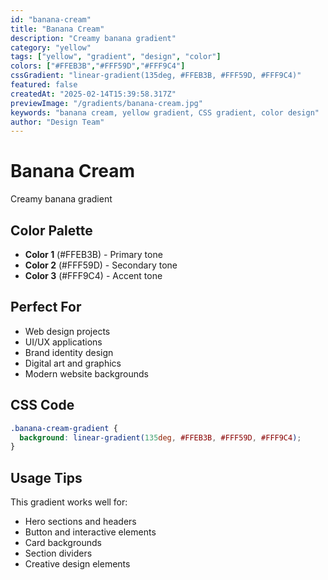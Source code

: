 ```yaml
---
id: "banana-cream"
title: "Banana Cream"
description: "Creamy banana gradient"
category: "yellow"
tags: ["yellow", "gradient", "design", "color"]
colors: ["#FFEB3B","#FFF59D","#FFF9C4"]
cssGradient: "linear-gradient(135deg, #FFEB3B, #FFF59D, #FFF9C4)"
featured: false
createdAt: "2025-02-14T15:39:58.317Z"
previewImage: "/gradients/banana-cream.jpg"
keywords: "banana cream, yellow gradient, CSS gradient, color design"
author: "Design Team"
---
```


# Banana Cream

Creamy banana gradient

## Color Palette

- **Color 1** (#FFEB3B) - Primary tone
- **Color 2** (#FFF59D) - Secondary tone
- **Color 3** (#FFF9C4) - Accent tone

## Perfect For

- Web design projects
- UI/UX applications
- Brand identity design
- Digital art and graphics
- Modern website backgrounds

## CSS Code

```css
.banana-cream-gradient {
  background: linear-gradient(135deg, #FFEB3B, #FFF59D, #FFF9C4);
}
```

## Usage Tips

This gradient works well for:
- Hero sections and headers
- Button and interactive elements
- Card backgrounds
- Section dividers
- Creative design elements
